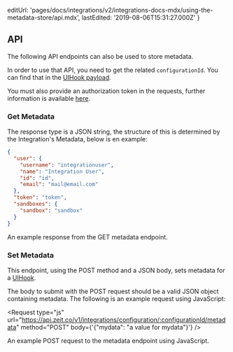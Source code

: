 
  editUrl:
    'pages/docs/integrations/v2/integrations-docs-mdx/using-the-metadata-store/api.mdx',
  lastEdited: '2019-08-06T15:31:27.000Z'
}

## API

The following API endpoints can also be used to store metadata.

In order to use that API, you need to get the related `configurationId`. You can find that in the [UIHook payload](/docs/integrations#understanding-uihooks/http-payload).

You must also provide an authorization token in the requests, further information is available [here](/docs/api#api-basics/authentication).

### Get Metadata

<Endpoint
  method="GET"
  url="https://api.zeit.co/v1/integrations/configuration/:configurationId/metadata"
/>

The response type is a JSON string, the structure of this is determined by the Integration's Metadata, below is en example:

```json
{
  "user": {
    "username": "integrationuser",
    "name": "Integration User",
    "id": "id",
    "email": "mail@email.com"
  },
  "token": "token",
  "sandboxes": {
    "sandbox": "sandbox"
  }
}
```

<Caption>An example response from the GET metadata endpoint.</Caption>

### Set Metadata

<Endpoint
  method="POST"
  url="https://api.zeit.co/v1/integrations/configuration/:configurationId/metadata"
/>

This endpoint, using the POST method and a JSON body, sets metadata for a [UIHook](#creating-an-integration/step-2-creating-a-uihook).

The body to submit with the POST request should be a valid JSON object containing metadata. The following is an example request using JavaScript:

<Request
  type="js"
  url="https://api.zeit.co/v1/integrations/configuration/:configurationId/metadata"
  method="POST"
  body={'{"mydata": "a value for mydata"}'}
/>
<Caption>An example POST request to the metadata endpoint using JavaScript.</Caption>
